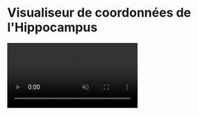 
# Visualiseur de coordonnées de l'Hippocampus

<video src={Final} controls muted autoPlay loop />

Because of the curled shape of the Hippocampus, scientists do not use Cartesian coordinates, but a system that is closer to the structure of this brain region of the mouse.

To match with orthonormal Cartesian coordinates, we use volumes in NRRD format, which are huge matrices generated by programs.

The web viewer I wrote reads the coordinates in the voxels of these volumes and applies them to the shape of the Hippocampus.

This way, researchers can visually verify that their calculations are correct.
